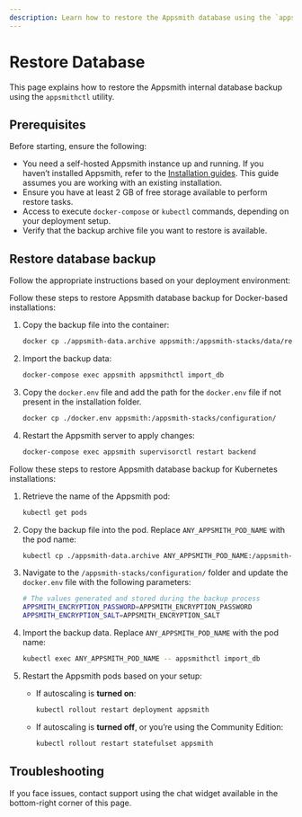 ```yaml
---
description: Learn how to restore the Appsmith database using the `appsmithctl` command-line utility.
---
```



# Restore Database

This page explains how to restore the Appsmith internal database backup using the `appsmithctl` utility.

## Prerequisites

Before starting, ensure the following:

- You need a self-hosted Appsmith instance up and running. If you haven’t installed Appsmith, refer to the [Installation guides](/getting-started/setup/installation-guides). This guide assumes you are working with an existing installation.
- Ensure you have at least 2 GB of free storage available to perform restore tasks.
- Access to execute `docker-compose` or `kubectl` commands, depending on your deployment setup.
- Verify that the backup archive file you want to restore is available. 

## Restore database backup

Follow the appropriate instructions based on your deployment environment:

<Tabs queryString="current-command-type">

<TabItem label="Docker" value="docker-commands">

Follow these steps to restore Appsmith database backup for Docker-based installations:

1. Copy the backup file into the container:

   ```bash
   docker cp ./appsmith-data.archive appsmith:/appsmith-stacks/data/restore/
   ```

2. Import the backup data:

   ```bash
   docker-compose exec appsmith appsmithctl import_db
   ```

3. Copy the `docker.env` file and add the path for the `docker.env` file if not present in the installation folder.

   ```bash
   docker cp ./docker.env appsmith:/appsmith-stacks/configuration/
   ```

4. Restart the Appsmith server to apply changes:

   ```bash
   docker-compose exec appsmith supervisorctl restart backend
   ```

</TabItem>

<TabItem label="Kubernetes" value="kubernetes-commands">

Follow these steps to restore Appsmith database backup for Kubernetes installations:

1. Retrieve the name of the Appsmith pod:

   ```bash
   kubectl get pods
   ```

2. Copy the backup file into the pod. Replace `ANY_APPSMITH_POD_NAME` with the pod name:

   ```bash
   kubectl cp ./appsmith-data.archive ANY_APPSMITH_POD_NAME:/appsmith-stacks/data/restore/
   ```

3. Navigate to the `/appsmith-stacks/configuration/` folder and update the `docker.env` file with the following parameters:

   ```bash
   # The values generated and stored during the backup process
   APPSMITH_ENCRYPTION_PASSWORD=APPSMITH_ENCRYPTION_PASSWORD
   APPSMITH_ENCRYPTION_SALT=APPSMITH_ENCRYPTION_SALT
   ```

4. Import the backup data. Replace `ANY_APPSMITH_POD_NAME` with the pod name:

   ```bash
   kubectl exec ANY_APPSMITH_POD_NAME -- appsmithctl import_db
   ```

5. Restart the Appsmith pods based on your setup:

   - If autoscaling is **turned on**:

      ```bash
      kubectl rollout restart deployment appsmith
      ```

   - If autoscaling is **turned off**, or you’re using the Community Edition:

      ```bash
      kubectl rollout restart statefulset appsmith
      ```
</TabItem>

</Tabs>

## Troubleshooting

If you face issues, contact support using the chat widget available in the bottom-right corner of this page.